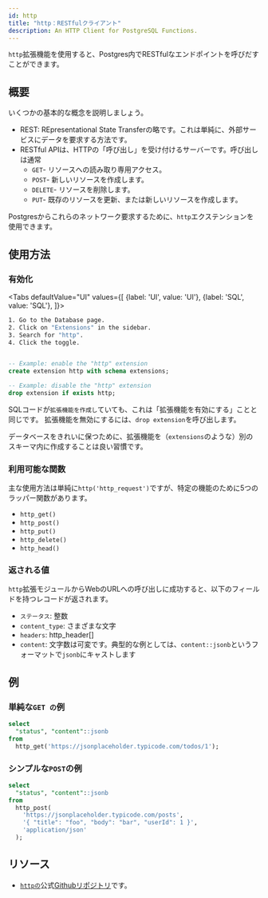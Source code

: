 ```yaml
---
id: http
title: "http：RESTfulクライアント"
description: An HTTP Client for PostgreSQL Functions.
---
```



`http`拡張機能を使用すると、Postgres内でRESTfulなエンドポイントを呼びだすことができます。

## 概要

いくつかの基本的な概念を説明しましょう。

- REST: REpresentational State Transferの略です。これは単純に、外部サービスにデータを要求する方法です。
- RESTful APIは、HTTPの「呼び出し」を受け付けるサーバーです。呼び出しは通常
  - `GET`- リソースへの読み取り専用アクセス。
  - `POST`- 新しいリソースを作成します。
  - `DELETE`- リソースを削除します。
  - `PUT`- 既存のリソースを更新、または新しいリソースを作成します。

Postgresからこれらのネットワーク要求するために、`http`エクステンションを使用できます。


## 使用方法


### 有効化

<!-- textlint-disable -->

<Tabs
defaultValue="UI"
values={[
  {label: 'UI', value: 'UI'},
  {label: 'SQL', value: 'SQL'},
]}>
<TabItem value="UI">

<!-- textlint-enable -->

```sh
1. Go to the Database page.
2. Click on "Extensions" in the sidebar.
3. Search for "http".
4. Click the toggle.
```



</TabItem>
<TabItem value="SQL">

```sql 

-- Example: enable the "http" extension 
create extension http with schema extensions;

-- Example: disable the "http" extension 
drop extension if exists http;

```

SQLコードが`拡張機能を作成し`ていても、これは「拡張機能を有効にする」ことと同じです。
拡張機能を無効にするには、`drop extension`を呼び出します。

データベースをきれいに保つために、拡張機能を（`extensions`のような）別のスキーマ内に作成することは良い習慣です。

</TabItem>

</Tabs>

### 利用可能な関数

主な使用方法は単純に`http('http_request')`ですが、特定の機能のために5つのラッパー関数があります。

- `http_get()`
- `http_post()`
- `http_put()`
- `http_delete()`
- `http_head()` 

### 返される値

`http`拡張モジュールからWebのURLへの呼び出しに成功すると、以下のフィールドを持つレコードが返されます。

- `ステータス`: 整数
- `content_type`: さまざまな文字
- `headers`: http_header\[]
- `content`: 文字数は可変です。典型的な例としては、`content::jsonb`というフォーマットで`jsonb`にキャストします

## 例

### 単純な`GET の`例

```sql
select 
  "status", "content"::jsonb
from 
  http_get('https://jsonplaceholder.typicode.com/todos/1');
```


### シンプルな`POST`の例

```sql
select 
  "status", "content"::jsonb
from 
  http_post(
    'https://jsonplaceholder.typicode.com/posts',
    '{ "title": "foo", "body": "bar", "userId": 1 }',
    'application/json'
  );
```


## リソース

- [`httpの`](https://github.com/pramsey/pgsql-http)公式[Githubリポジトリ](https://github.com/pramsey/pgsql-http)です。
